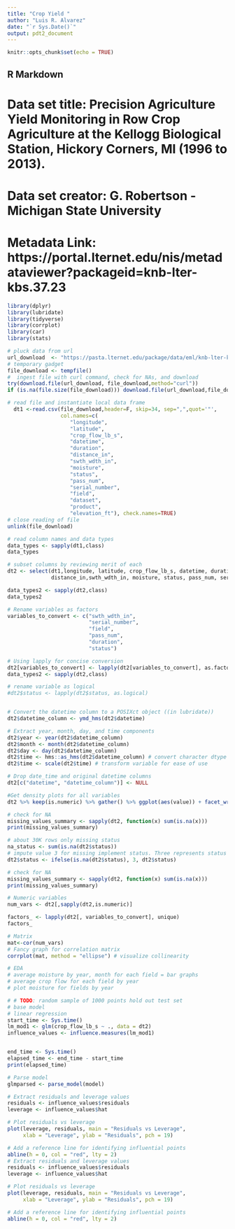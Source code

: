 ```yaml
---
title: "Crop Yield "
author: "Luis R. Alvarez"
date: "`r Sys.Date()`"
output: pdt2_document
---
```


```r
knitr::opts_chunk$set(echo = TRUE)
```

## R Markdown

# Data set title: Precision Agriculture Yield Monitoring in Row Crop Agriculture at the Kellogg Biological Station, Hickory Corners, MI  (1996 to 2013).
# Data set creator:  G. Robertson - Michigan State University 
# Metadata Link: https://portal.lternet.edu/nis/metadataviewer?packageid=knb-lter-kbs.37.23

```r
library(dplyr)
library(lubridate)
library(tidyverse)
library(corrplot)
library(car)
library(stats)
```

```r
# pluck data from url
url_download  <- "https://pasta.lternet.edu/package/data/eml/knb-lter-kbs/37/23/610992a4f20d12c39908281b822291a6" 
# temporary gadget
file_download <- tempfile()
#  ingest file with curl command, check for NAs, and download
try(download.file(url_download, file_download,method="curl"))
if (is.na(file.size(file_download))) download.file(url_download,file_download,method="auto")

# read file and instantiate local data frame 
  dt1 <-read.csv(file_download,header=F, skip=34, sep=",",quot='"', 
                 col.names=c(
                    "longitude",     
                    "latitude",     
                    "crop_flow_lb_s",     
                    "datetime",     
                    "duration",     
                    "distance_in",     
                    "swth_wdth_in",     
                    "moisture",     
                    "status",     
                    "pass_num",     
                    "serial_number",     
                    "field",     
                    "dataset",     
                    "product",     
                    "elevation_ft"), check.names=TRUE)
# close reading of file               
unlink(file_download)


```

```r
# read column names and data types
data_types <- sapply(dt1,class)
data_types

# subset columns by reviewing merit of each
dt2 <- select(dt1,longitude, latitude, crop_flow_lb_s, datetime, duration, 
              distance_in,swth_wdth_in, moisture, status, pass_num, serial_number, field,elevation_ft)
```

```r
data_types2 <- sapply(dt2,class)
data_types2
```

```r
# Rename variables as factors
variables_to_convert <- c("swth_wdth_in",
                          "serial_number",
                          "field",
                          "pass_num",
                          "duration",
                          "status")

# Using lapply for concise conversion
dt2[variables_to_convert] <- lapply(dt2[variables_to_convert], as.factor)
data_types2 <- sapply(dt2,class)

# rename variable as logical
#dt2$status <- lapply(dt2$status, as.logical)


# Convert the datetime column to a POSIXct object ((in lubridate))
dt2$datetime_column <- ymd_hms(dt2$datetime)

# Extract year, month, day, and time components
dt2$year <- year(dt2$datetime_column)
dt2$month <- month(dt2$datetime_column)
dt2$day <- day(dt2$datetime_column)
dt2$time <- hms::as_hms(dt2$datetime_column) # convert character dtype to hours min seconds.
dt2$time <- scale(dt2$time) # transform variable for ease of use

# Drop date_time and original datetime columns
dt2[c("datetime", "datetime_column")] <- NULL

```

```r
#Get density plots for all variables
dt2 %>% keep(is.numeric) %>% gather() %>% ggplot(aes(value)) + facet_wrap(~ key, scales = "free")+geom_density(color="blue", fill='green')

```

```r
# check for NA
missing_values_summary <- sapply(dt2, function(x) sum(is.na(x)))
print(missing_values_summary)

# about 30K rows only missing status
na_status <- sum(is.na(dt2$status))
# impute value 3 for missing implement status. Three represents status unknown
dt2$status <- ifelse(is.na(dt2$status), 3, dt2$status)

# check for NA
missing_values_summary <- sapply(dt2, function(x) sum(is.na(x)))
print(missing_values_summary)
```


```r
# Numeric variables
num_vars <- dt2[,sapply(dt2,is.numeric)]

factors_ <- lapply(dt2[, variables_to_convert], unique)
factors_

# Matrix
mat<-cor(num_vars)
# Fancy graph for correlation matrix
corrplot(mat, method = "ellipse") # visualize collinearity

```

```r
# EDA
# average moisture by year, month for each field = bar graphs
# average crop flow for each field by year
# plot moisture for fields by year
```

```r
# # TODO: random sample of 1000 points hold out test set
# base model
# linear regression
start_time <- Sys.time()
lm_mod1 <- glm(crop_flow_lb_s ~ ., data = dt2)
influence_values <- influence.measures(lm_mod1)


end_time <- Sys.time()
elapsed_time <- end_time - start_time
print(elapsed_time)

```

```r
# Parse model
glmparsed <- parse_model(model)

```


```r
# Extract residuals and leverage values
residuals <- influence_values$residuals
leverage <- influence_values$hat

# Plot residuals vs leverage
plot(leverage, residuals, main = "Residuals vs Leverage", 
     xlab = "Leverage", ylab = "Residuals", pch = 19)

# Add a reference line for identifying influential points
abline(h = 0, col = "red", lty = 2)
# Extract residuals and leverage values
residuals <- influence_values$residuals
leverage <- influence_values$hat

# Plot residuals vs leverage
plot(leverage, residuals, main = "Residuals vs Leverage", 
     xlab = "Leverage", ylab = "Residuals", pch = 19)

# Add a reference line for identifying influential points
abline(h = 0, col = "red", lty = 2)

```


